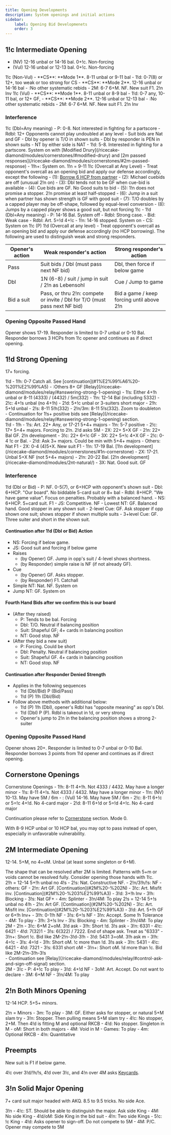 ```yaml
---
title: Opening Developments
description: System openings and initial actions
sidebar:
    label: Opening Bid Developmenets
    order: 3
---
```



## 1!c Intermediate Opening

- (NV) 12-16 unbal or 14-16 bal. 0+!c. Non-forcing
- (Vul) 12-16 unbal or 12-13 bal. 0+!c. Non-forcing

<BiddingTree>
1!c (Non-Vul)
- **CS**: **Mode 1**. 8-11 unbal or 9-11 bal 
- 1!d: 0-7(8) or 12+, too weak or too strong for CS
    - **CS**: **Mode 2**. 12-16 unbal or 14-16 bal
    - :No other systematic rebids
- 2M: 6-7 6+M. NF. New suit F1. 2!n Inv
</BiddingTree>

<BiddingTree>
1!c (Vul)
- **CS**: **Mode 1**. 8-11 unbal or 8-9 bal 
- 1!d: 0-7 any, 10-11 bal, or 12+ GF,
    - **CS**: **Mode 2**. 12-16 unbal or 12-13 bal
    - :No other systematic rebids
- 2M: 6-7 6+M. NF. New suit F1. 2!n Inv
</BiddingTree>

### Interference

<BiddingTree>
1!c (Dbl=Any meaning)
- P: 0-8. Not interested in fighting for a partscore
- Rdbl: 12+ Opponents cannot play undoubled at any level
    - Suit bids are Nat and GF
    - Dbl by opener is T/O in shown suits
    - Dbl by responder is PEN in shown suits
    - NT by either side is NAT
- 1!d: 5-8. Interested in fighting for a partscore. System on with [Modified Drury](/ricecake-diamond/modules/cornerstones/#modified-drury) and [2m passed responses](/ricecake-diamond/modules/cornerstones/#2m-passed-response)
- 1!h+: System on. 1!n = 9-11
</BiddingTree>

<BiddingTree>
1!c (Overcall at Any Level)
- Treat opponent's overcall as an opening bid and apply our defense accordingly, except the following
- (1): <u>Borrow 6 HCP from partner</u>
- (2): Michael cuebids are off (unusual 2!n on)
- (3): Dbl tends not to be GF when cue-bid is available
- (4): Cue bids are GF. No Good suits to bid
- (5): 1!n does not promise a stopper. 2!n promise at least half-stopped
- (6): Jump in a suit when partner has shown strength is GF with good suit
- (7): T/O doubles by a capped player may be off-shape, followed by equal-level conversion
- (8): Jumps by a capped player shows a good suit, but not forcing
</BiddingTree>

<BiddingTree>
1!c - 1!d (Dbl=Any meaning)
- P: 14-16 Bal. System off
    - Rdbl: Strong case.
    - Bid: Weak case
- Rdbl: Art. 5=!d 4+!c
- 1!n: 14-16 stopped. System on
- CS: System on
</BiddingTree>

<BiddingTree>
1!c (P) 1!d (Overcall at any level)
- Treat opponent's overcall as an opening bid and apply our defense accordingly (no HCP borrowing). The following are used to distinguish weak and strong responders.

| Opener's action | Weak responder's action | Strong responder's action |
| --- | --- | --- |
| Pass | Suit bids / Dbl (must pass next NF bid) | Dbl, then force if below game |
| Dbl | 1N (6-8) / suit / jump in suit / 2!n as Lebensohl | Cue / Jump to game |
| Bid a suit | Pass, or thru 2!n: compete or invite / Dbl for T/O (must pass next NF bid) | Bid a game / keep forcing until above 2!n |
</BiddingTree>

### Opening Opposite Passed Hand

Opener shows 17-19. Responder is limited to 0-7 unbal or 0-10 Bal.
Responder borrows 3 HCPs from 1!c opener and continues as if direct opening.

## 1!d Strong Opening

17+ forcing.

<BiddingTree>
1!d
- 1!h: 0-7 Catch all. See [continuation](#1%E2%99%A6%20-%201%E2%99%A5)
- :Others 8+ GF [Relay](/ricecake-diamond/modules/relay/#answering-strong-1-opening)
- 1!s: Either 4+!h unbal or 8-11 (4333) / (4432) / 5m(332)
- 1!n: 12-14 Bal (including 5332)
- 2!c: 4+!s unbal (no 4+!h)
- 2!d: 5+!c unbal or 3-suiters short major
- 2!h: 5+!d unbal
- 2!s: 8-11 5!h(332)
- 2!n/3m: 8-11 5!s(332). Zoom to doubleton

<Aside type="note">
- Continuation for 1!s+ positive bids see [Relay](/ricecake-diamond/modules/relay/#answering-strong-1-opening) section.
</Aside>
</BiddingTree>

<BiddingTree>
1!d - 1!h
- 1!s: Art. 22+ Any, or 17-21 5+4+ majors
    - 1!n: 5-7 positive
        - 2!c: 17+ 5+4+ majors. Forcing to 2!n. 2!d asks 5M
        - 2X: 22+ 5+X GF
        - 2!n: 22+ Bal GF. 2!n development
        - 3!c: 22+ 6+!c GF
        - 3X: 22+ 5+!c 4+X GF
    - 2!c: 0-4 !c or Bal.
        - 2!d: Ask 3+ majors. Could be min with 5+4+ majors
        - Others: Nat F1
    - 2X: 0-4 (4)5+X. New suit F1
- 1!n: 17-19 Bal. [1!n development](/ricecake-diamond/modules/cornerstones/#1n-cornerstone)
- 2X: 17-21. Unbal 5+X NF (not 5+4+ majors)
- 2!n: 20-22 Bal. [2!n development](/ricecake-diamond/modules/2nt-natural/)
- 3X: Nat. Good suit. GF
</BiddingTree>

### Interference

<BiddingTree>
1!d (Dbl or Bid)
- P: NF. 0-5(7), or 6+HCP with opponent's shown suit
- Dbl: 6+HCP. "Our board". No biddable 5-card suit or 8+ bal
- Rdbl:	8+HCP. "We have game value". Focus on penalties. Probably with a balanced hand.
- NS: 6+HCP. 5+card suit. F1
- JS: Competitive. NF
- Lowest NT: GF. Balanced hand. Good stopper in any shown suit
- 2-level Cue: GF. Ask stopper if opp shown one suit; shows stopper if shown multiple suits
- 3+level Cue: GF. Three suiter and short in the shown suit.
</BiddingTree>


#### Continuation after 1!d (Dbl or Bid) Action
- NS: Forcing if below game.
- JS: Good suit and forcing if below game
- Raises
    - (by Opener) GF. Jump in opp's suit / 4-level shows shortness. 
    - (by Responder) simple raise is NF (if not already GF).
- Cue
    - (by Opener) GF. Asks stopper.
    - (by Responder) F1. Catchall
- Simple NT: Nat. NF. System on
- Jump NT: GF. System on



#### Fourth Hand Bids after we confirm this is our board
- (After they raised)
    - P: Tends to be bal. Forcing
    - Dbl: T/O. Neutral if balancing position
    - Suit: Shapeful GF; 4+ cards in balancing position
    - NT: Good stop. NF
- (After they bid a new suit)
    - P: Forcing. Could be short
    - Dbl: Penalty. Neutral if balancing position
    - Suit: Shapeful GF. 4+ cards in balancing position
    - NT: Good stop. NF

#### Continuation after Responder Denied Strength
- Applies in the following sequences
    - 1!d (Dbl/Bid) P (Bid/Pass)
    - 1!d (P) 1!h (Dbl/Bid)
- Follow above methods with additional below:
    - 1!d (P) 1!h (Dbl), opener's Rdbl has "opposite meaning" as opp's Dbl.
    - 1!d (Dbl) P (P). Rdbl is takeout in !d, or very strong
    - Opener's jump to 2!n in the balancing position shows a strong 2-suiter

### Opening Opposite Passed Hand

Opener shows 20+. Responder is limited to 0-7 unbal or 0-10 Bal.
Responder borrows 3 points from 1!d opener and continues as if direct opening.

## Cornerstone Openings

<BiddingTree>
Cornerstone Openings
- 1!h: 8-11 4+!h. Not 4333 / 4432. May have a longer minor
- 1!s: 8-11 4+!s. Not 4333 / 4432. May have a longer minor
- 1!n: (NV) 10-13. May have 5M / 6m
- : (Vul) 14-16. May have 5M / 6m
- 2!c: 8-11 6+!c or 5=!c 4+!d. No 4-card major
- 2!d: 8-11 6+!d or 5=!d 4+!c. No 4-card major
</BiddingTree>

Continuation please refer to [Cornerstone](/ricecake-diamond/modules/cornerstones/) section. Mode 0.

<Aside type="note">
With 8-9 HCP unbal or 10 HCP bal, you may opt to pass instead of open, especially in unfavorable vulnerability.
</Aside>

## 2M Intermediate Opening

12-14. 5+M, no 4+oM. Unbal (at least some singleton or 6+M).

<Aside type="note">
The shape that can be resolved after 2M is limited. Patterns with 5+m or voids cannot be resolved fully. Consider opening those hands with 1!c.
</Aside>

<BiddingTree>
2!h = 12-14 5+!h unbal no 4!s
- 2!s: Nat. Constructive NF.
    - 2!n/3!h/!s: NF
    - others: GF
- 2!n: Art GF. [Continuation](#2M%20-%202N)
- 3!c: Art. Misfit inv. [Continuation](#2M%20-%203%E2%99%A3)
- 3!d: 3+!h Inv
- 3!h: Blocking
- 3!s: Nat GF+
- 4m: Splinter
- 3!n/4M: To play
</BiddingTree>

<BiddingTree>
2!s = 12-14 5+!s unbal no 4!h
- 2!n: Art GF. [Continuation](#2M%20-%202N)
- 3!c: Art. Misfit inv. [Continuation](#2M%20-%203%E2%99%A3)
- 3!d: Art. 5+!h GF or 6+!h Inv+
    - 3!h: 0-1!h NF
    - 3!s: 6+!s NF
    - 3!n: Accept. Some !h Tolerance
    - 4M: To play
- 3!h: 3+!s Inv
- 3!s: Blocking
- 4m: Splinter
- 3!n/4M: To play
</BiddingTree>

<BiddingTree>
2M - 2!n
- 3!c: 6+M 2+oM. 3!d ask
    - 3!h: Short !d. 3!s ask
        - 3!n: 6331
        - 4!c: 6421
        - 4!d: 7(32)1
    - 3!s: 6(322) / 7222. End of shape ask. Treat as "6333"
    - 3!n+: Short !c. Bid like 2M-2!n-3!d-3!h
- 3!d: 5431 3=oM. 3!h ask m
    - 3!h: 4=!c
    - 3!s: 4=!d
- 3!h: Short oM. !c more than !d. 3!s ask
    - 3!n: 5431
    - 4!c: 6421
    - 4!d: 7321
- 3!s: 6331 short oM
- 3!n+: Short oM. !d more than !c. Bid like 2M-2!n-3!h-3!s

<Aside type="note">
- Continuation see [Relay](/ricecake-diamond/modules/relay/#control-ask-and-sign-off-signal) section.
</Aside>

</BiddingTree>

<BiddingTree>
2M - 3!c
- P: 4+!c To play
- 3!d: 4+!d NF
- 3oM: Art. Accept. Do not want to declare
- 3M: 6+M NF
- 3!n/4M: To play
</BiddingTree>


## 2!n Both Minors Opening

12-14 HCP. 5+5+ minors.

<BiddingTree>
2!n = Minors
- 3m: To play
- 3M: GF. Either asks for stopper, or natural 5+M slam try
    - 3!n: Stopper. Then pulling means 5+M slam try
    - 4!c: No stopper, 2+M. Then 4!d is fitting M and optional RKCB
    - 4!d: No stopper. Singleton in M
    - oM: Short in both majors
    - 4M: Void in M
- Games: To play
- 4m: Optional RKCB
- 4!n: Quantitative
</BiddingTree>

## Preempts

New suit is F1 if below game.

4!c over 3!d/!h/!s, 4!d over 3!c, and 4!n over 4M asks [Keycards](/ricecake-diamond/modules/keycard-control/#weak-keycard-ask).

## 3!n Solid Major Opening

7+ card suit major headed with AKQ. 8.5 to 9.5 tricks. No side Ace.

<BiddingTree>
3!n
- 4!c: ST. Should be able to distinguish the major. Ask side King
    - 4M: No side King
    - 4!d/oM: Side King in the bid suit
    - 4!n: Two side Kings
    - 5!c: !c King
- 4!d: Asks opener to sign-off. Do not compete to 5M
- 4M: P/C. Opener may compete to 5M
</BiddingTree>
